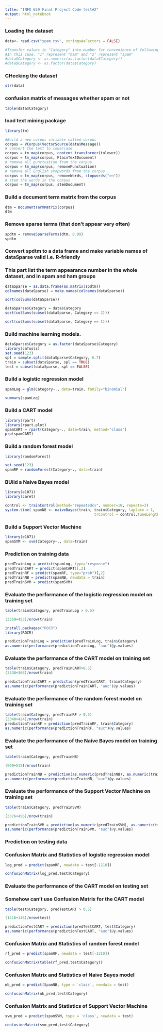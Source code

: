 ---
title: "INFO 659 Final Project Code test#2"
output: html_notebook
---


### Loading the dataset
```{r}
data<- read.csv("spam.csv", stringsAsFactors = FALSE)

#Transfer values in "Category" into number for convenience of following processing
#In this case, "1" represent "ham" and "2" represent "spam"
#data$Category <- as.numeric(as.factor(data$Category))
#data$Category <- as.factor(data$Category)
```

### CHecking the dataset
```{r}
str(data)
```
### confusion matrix of messages whether spam or not
```{r}
table(data$Category)
```
### load text mining package
```{r}
library(tm)
```

```{r}
#Build a new corpus variable called corpus
corpus = VCorpus(VectorSource(data$Message))
# convert the text to lowercase
corpus = tm_map(corpus, content_transformer(tolower))
corpus = tm_map(corpus, PlainTextDocument)
# remove all punctuation from the corpus
corpus = tm_map(corpus, removePunctuation)
# remove all English stopwords from the corpus
corpus = tm_map(corpus, removeWords, stopwords("en"))
# stem the words in the corpus
corpus = tm_map(corpus, stemDocument)
```

### Build a document term matrix from the corpus
```{r}
dtm = DocumentTermMatrix(corpus)
dtm
```
### Remove sparse terms (that don't appear very often)
```{r}
spdtm = removeSparseTerms(dtm, 0.99)
spdtm
```
### Convert spdtm to a data frame and make variable names of dataSparse valid i.e. R-friendly

### This part list the term appearance number in the whole dataset, and in spam and ham groups
```{r}
dataSparse = as.data.frame(as.matrix(spdtm))
colnames(dataSparse) = make.names(colnames(dataSparse))
```

```{r}
sort(colSums(dataSparse))
```

```{r}
dataSparse$Category = data$Category
sort(colSums(subset(dataSparse, Category == 2)))
```

```{r}
sort(colSums(subset(dataSparse, Category == 1)))
```

### Build machine learning models.
```{r}
dataSparse$Category = as.factor(dataSparse$Category)
library(caTools)
set.seed(123)
spl = sample.split(dataSparse$Category, 0.7)
train = subset(dataSparse, spl == TRUE)
test = subset(dataSparse, spl == FALSE)
```

### Build a logistic regression model
```{r}
spamLog = glm(Category~., data=train, family="binomial")
```

```{r}
summary(spamLog)
```

### Build a CART model
```{r}
library(rpart)
library(rpart.plot)
spamCART = rpart(Category~., data=train, method="class")
prp(spamCART)
```

### Build a random forest model
```{r}
library(randomForest)
```

```{r}
set.seed(123)
spamRF = randomForest(Category~., data=train)
```

### BUild a Naive Bayes model
```{r}
library(e1071)
library(caret)
```

```{r}
control <- trainControl(method="repeatedcv", number=10, repeats=3)
system.time( spamNB <- naiveBayes(train, train$Category, laplace = 1,
                                         trControl = control,tuneLength = 7) )
```
### Build a Support Vector Machine
```{r}
library(e1071)
spamSVM <- svm(Category~., data=train)
```

### Prediction on training data
```{r}
predTrainLog = predict(spamLog, type="response")
predTrainCART = predict(spamCART)[,2]
predTrainRF = predict(spamRF, type="prob")[,2] 
predTrainNB = predict(spamNB, newdata = train)
predTrainSVM = predict(spamSVM)
```
### Evaluate the performance of the logistic regression model on training set
```{r}
table(train$Category, predTrainLog > 0.5)
```

```{r}
(3359+453)/nrow(train)
```

```{r}
install.packages("ROCR")
library(ROCR)
```

```{r}
predictionTrainLog = prediction(predTrainLog, train$Category)
as.numeric(performance(predictionTrainLog, "auc")@y.values)
```
### Evaluate the performance of the CART model on training set
```{r}
table(train$Category, predTrainCART>0.5)
(3338+368)/nrow(train)
```

```{r}
predictionTrainCART = prediction(predTrainCART, train$Category)
as.numeric(performance(predictionTrainCART, "auc")@y.values)
```
### Evaluate the performance of the random forest model on training set
```{r}
table(train$Category, predTrainRF > 0.5)
(3340+424)/nrow(train)
predictionTrainRF = prediction(predTrainRF, train$Category)
as.numeric(performance(predictionTrainRF, "auc")@y.values)
```
### Evaluate the performance of the Naive Bayes model on training set

```{r}

table(train$Category, predTrainNB)
```

```{r}
(969+515)/nrow(train)
```

```{r}
predictionTrainNB = prediction(as.numeric(predTrainNB), as.numeric(train$Category))
as.numeric(performance(predictionTrainNB, "auc")@y.values)
```

### Evaluate the performance of the Support Vector Machine on training set

```{r}

table(train$Category, predTrainSVM)
```

```{r}
(3376+456)/nrow(train)
```

```{r}
predictionTrainSVM = prediction(as.numeric(predTrainSVM), as.numeric(train$Category))
as.numeric(performance(predictionTrainSVM, "auc")@y.values)
```





### Prediction on testing data


### Confusion Matrix and Statistics of logistic regression model
```{r}
log_pred = predict(spamRF, newdata = test[-1210])
```

```{r}
confusionMatrix(log_pred,test$Category)
```


### Evaluate the performance of the CART model on testing set
### Somehow can't use Confusion Matrix for the CART model
```{r}
table(test$Category, predTestCART > 0.5)
```

```{r}
(1416+146)/nrow(test)
```

```{r}
predictionTestCART = prediction(predTestCART, test$Category)
as.numeric(performance(predictionTestCART, "auc")@y.values)
```

### Confusion Matrix and Statistics of random forest model
```{r}
rf_pred = predict(spamRF, newdata = test[-1210])
```

```{r}
confusionMatrix(table(rf_pred,test$Category))
```

### Confusion Matrix and Statistics of Naive Bayes model
```{r}
nb_pred = predict(SpamNB, type = 'class', newdata = test)

```

```{r}

confusionMatrix(nb_pred,test$Category)
```

### Confusion Matrix and Statistics of Support Vector Machine
```{r}
svm_pred = predict(spamSVM, type = 'class', newdata = test)

```

```{r}

confusionMatrix(svm_pred,test$Category)
```